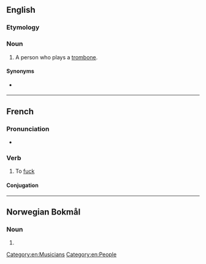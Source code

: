 ==English==

===Etymology===
{{suffix|en|trombone|er}}

===Noun===
{{en-noun}}

# {{lb|en|nonstandard}} A person who plays a [[trombone]].

====Synonyms====
* {{l|en|trombonist}} {{qualifier|standard}}

[[Category:en:Musicians]]
[[Category:en:People]]

----

==French==

===Pronunciation===
* {{fr-IPA}}

===Verb===
{{fr-verb}}

# {{lb|fr|vulgar|slang}} To [[fuck]] {{gloss|of a female, to have sex}}

====Conjugation====
{{fr-conj-auto}}

----

==Norwegian Bokmål==

===Noun===
{{head|nb|noun form|g=m}}

# {{inflection of|trombone||indefinite|p|lang=nb}}